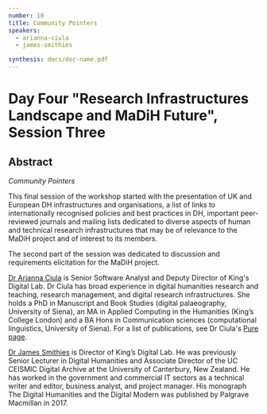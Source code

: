 ```yaml
---
number: 10
title: Community Pointers
speakers:
  - arianna-ciula
  - james-smithies

synthesis: docs/doc-name.pdf
---
```


# Day Four "Research Infrastructures Landscape and MaDiH Future", Session Three

## Abstract

_Community Pointers_

This final session of the workshop started with the presentation of UK and European DH infrastructures and organisations, a list of links to internationally recognised policies and best practices in DH, important peer-reviewed journals and mailing lists dedicated to diverse aspects of human and technical research infrastructures that may be of relevance to the MaDiH project and of interest to its members.

The second part of the session was dedicated to discussion and requirements elicitation for the MaDiH project.

<Download download="docs/4.3-Community_Pointers.pdf" />

<Speakers>

<Speaker speaker="arianna-ciula">

[Dr Arianna Ciula](https://www.kdl.kcl.ac.uk/who-we-are/dr-arianna-ciula/) is Senior Software Analyst and Deputy Director of King's Digital Lab. Dr Ciula has broad experience in digital humanities research and teaching, research management, and digital research infrastructures. She holds a PhD in Manuscript and Book Studies (digital palaeography, University of Siena), an MA in Applied Computing in the Humanities (King’s College London) and a BA Hons in Communication sciences (computational linguistics, University of Siena). For a list of publications, see Dr Ciula's [Pure page](https://kclpure.kcl.ac.uk/portal/arianna.ciula.html).

</Speaker>

<Speaker speaker="james-smithies">

[Dr James Smithies](https://www.kdl.kcl.ac.uk/who-we-are/dr-james-smithies/) is Director of King’s Digital Lab. He was previously Senior Lecturer in Digital Humanities and Associate Director of the UC CEISMIC Digital Archive at the University of Canterbury, New Zealand. He has worked in the government and commercial IT sectors as a technical writer and editor, business analyst, and project manager. His monograph The Digital Humanities and the Digital Modern was published by Palgrave Macmillan in 2017.

</Speaker>


</Speakers>
